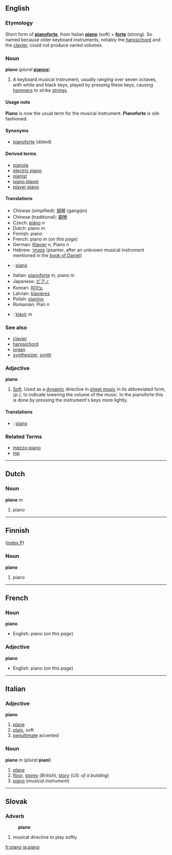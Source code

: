 ==English==
===Etymology===
Short form of '''[[pianoforte]]''', from Italian '''[[piano]]''' (soft) + '''[[forte]]''' (strong).  So named because older keyboard instruments, notably the [[harpsichord]] and the [[clavier]], could not produce varied volumes.  

===Noun===
'''piano''' (''plural'' '''[[pianos]]''')

#A keyboard musical instrument, usually ranging over seven octaves, with white and black keys, played by pressing these keys, causing [[hammer]]s to strike [[string]]s.<!-- encyclopedic; not necessary to the definition: Most white keys play one full step in pitch from each other, while the black ones play a half-step from the adjacent white. It may be played by a person or play itself.-->

====Usage note====
'''Piano''' is now the usual term for the musical instrument.  '''Pianoforte''' is old-fashioned.

====Synonyms====
*[[pianoforte]] (''dated'')

====Derived terms====
*[[pianola]]
*[[electric piano]]
*[[pianist]]
*[[piano player]]
*[[player piano]]

====Translations====
*Chinese (simplfied): [[钢琴]] (gangqin)
*Chinese (traditional): [[鋼琴]]
*Czech: [[piáno]] ''n''
*Dutch: piano ''m''
*Finnish: piano
*French: piano ''m'' (''on this page'')
*German: [[Klavier]] ''n'', Piano ''n''
*Hebrew: [[פסנתר]] (psanter, after an unknown musical instrument mentioned in the [[w:book of Daniel|book of Daniel]])
*{{ga}}: [[pianó]]
*Italian: [[pianoforte]] ''m'', piano ''m''
*Japanese: [[ピアノ]]
*Korean: [[피아노]]
*Latvian: [[klavieres]]
*Polish: [[pianino]]
*Romanian: Pian ''n''
*{{sk}}: [[klavír#Slovak|klavír]] ''m''

===See also===
*[[clavier]]
*[[harpsichord]]
*[[organ]]
*[[synthesizer]], [[synth]]

===Adjective===
'''piano'''

# [[Soft]]. Used as a [[w:dynamic|dynamic]] directive in [[w:sheet music|sheet music]] in its abbreviated form, ''{p.}'', to indicate lowering the volume of the music. In the pianoforte this is done by pressing the instrument's keys more lightly. 

====Translations====
*{{sk}}: [[piano#Slovak|piano]]

===Related Terms===
*[[mezzo-piano]]
*[[mp]]

----
==Dutch==

===Noun===
'''piano''' ''m''

#piano
----

==Finnish==
([[Wiktionary:Finnish_index_p|index P]])

===Noun===
'''piano'''

#piano

----

==French==

===Noun===
'''piano'''
*English: piano (''on this page'')
===Adjective ===
'''piano'''
*English: piano (''on this page'')

----

==Italian==
===Adjective===
'''piano'''

# [[plane]]
# [[plain]], soft
# [[penultimate]] accented

===Noun===
'''piano''' ''m'' (''plural'' '''piani''')

#[[plane]]
#[[floor]], [[storey]] (''British''), [[story]] (''US: of a building'')
#[[piano]] (''musical instrument'')

----

==Slovak==
===Adverb===
:'''piano'''
# musical directive to play softly
[[fr:piano]]
[[ja:piano]]